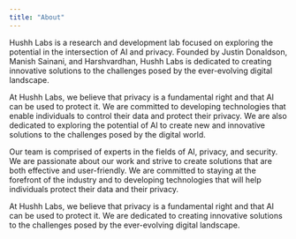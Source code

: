 ```yaml
---
title: "About"
---
```

<!-- Write a markdown document about hushh labs.  Hushh labs includes: -->
<!-- * Justin Donaldson -->
<!-- * Manish Sainani -->
<!-- * Harshvardhan -->
<!-- Hushh labs explores the potential in the intersection of AI and privacy. -->

Hushh Labs is a research and development lab focused on exploring the potential in the intersection of AI and privacy. Founded by Justin Donaldson, Manish Sainani, and Harshvardhan, Hushh Labs is dedicated to creating innovative solutions to the challenges posed by the ever-evolving digital landscape.

At Hushh Labs, we believe that privacy is a fundamental right and that AI can be used to protect it. We are committed to developing technologies that enable individuals to control their data and protect their privacy. We are also dedicated to exploring the potential of AI to create new and innovative solutions to the challenges posed by the digital world.

Our team is comprised of experts in the fields of AI, privacy, and security. We are passionate about our work and strive to create solutions that are both effective and user-friendly. We are committed to staying at the forefront of the industry and to developing technologies that will help individuals protect their data and their privacy.

At Hushh Labs, we believe that privacy is a fundamental right and that AI can be used to protect it. We are dedicated to creating innovative solutions to the challenges posed by the ever-evolving digital landscape.
